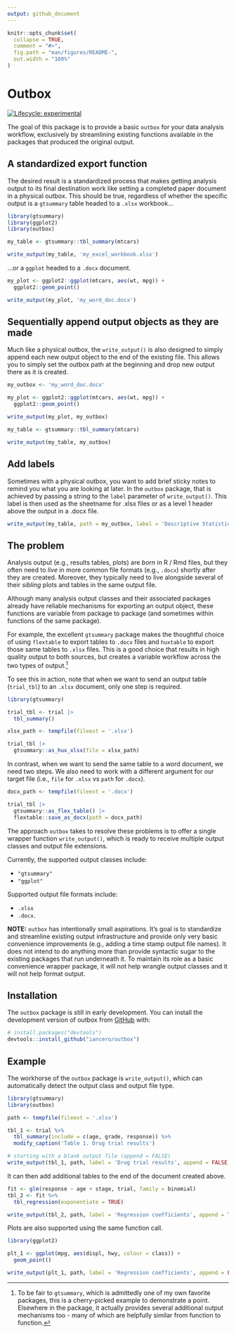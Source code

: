 ```yaml
---
output: github_document
---
```


<!-- README.md is generated from README.Rmd. Please edit that file -->

```r
knitr::opts_chunk$set(
  collapse = TRUE,
  comment = "#>",
  fig.path = "man/figures/README-",
  out.width = "100%"
)
```

# Outbox

<!-- badges: start -->
[![Lifecycle: experimental](https://img.shields.io/badge/lifecycle-experimental-orange.svg)](https://lifecycle.r-lib.org/articles/stages.html#experimental)
<!-- badges: end -->

The goal of this package is to provide a basic `outbox` for your data analysis workflow, exclusively by streamlining existing functions available in the packages that produced the original output.

## A standardized export function

The desired result is a standardized process that makes getting analysis output to its final destination work like setting a completed paper document in a physical outbox. This should be true, regardless of whether the specific output is a `gtsummary` table headed to a `.xlsx` workbook... 

```r
library(gtsummary)
library(ggplot2)
library(outbox)

my_table <- gtsummary::tbl_summary(mtcars)

write_output(my_table, 'my_excel_workbook.xlsx')
```

...or a `ggplot` headed to a `.docx` document. 

```r
my_plot <- ggplot2::ggplot(mtcars, aes(wt, mpg)) +
  ggplot2::geom_point()

write_output(my_plot, 'my_word_doc.docx')
```

## Sequentially append output objects as they are made 

Much like a physical outbox, the `write_output()` is also designed to simply append each new output object to the end of the existing file. This allows you to simply set the outbox path at the beginning and drop new output there as it is created.

```r
my_outbox <- 'my_word_doc.docx'

my_plot <- ggplot2::ggplot(mtcars, aes(wt, mpg)) +
  ggplot2::geom_point()

write_output(my_plot, my_outbox)
```

```r
my_table <- gtsummary::tbl_summary(mtcars)

write_output(my_table, my_outbox)
```

## Add labels

Sometimes with a physical outbox, you want to add brief sticky notes to remind you what you are looking at later. In the `outbox` package, that is achieved by passing a string to the `label` parameter of `write_output()`. This label is then used as the sheetname for .xlsx files or as a level 1 header above the output in a .docx file.

```r
write_output(my_table, path = my_outbox, label = 'Descriptive Statistics')
```




## The problem

Analysis output (e.g., results tables, plots) are *born* in R / Rmd files, but they often need to *live* in more common file formats (e.g., `.docx`) shortly after they are created. Moreover, they typically need to live alongside several of their *sibling* plots and tables in the same output file.

Although many analysis output classes and their associated packages already have reliable mechanisms for exporting an output object, these functions are variable from package to package (and sometimes within functions of the same package).

For example, the excellent `gtsummary` package makes the thoughtful choice of using `flextable` to export tables to `.docx` files and `huxtable` to export those same tables to `.xlsx` files. This is a good choice that results in high quality output to both sources, but creates a variable workflow across the two types of output.^[To be fair to `gtsummary`, which is admittedly one of my own favorite packages, this is a cherry-picked example to demonstrate a point. Elsewhere in the package, it actually provides several additional output mechanisms too - many of which are helpfully similar from function to function.] 

To see this in action, note that when we want to send an output table (`trial_tbl`) to an `.xlsx` document, only one step is required.

```r
library(gtsummary)

trial_tbl <- trial |> 
  tbl_summary()

xlsx_path <- tempfile(fileext = '.xlsx')

trial_tbl |>
  gtsummary::as_hux_xlsx(file = xlsx_path)
```

In contrast, when we want to send the same table to a word document, we need two steps. We also need to work with a different argument for our target file (i.e., `file` for `.xlsx` vs `path` for `.docx`).

```r
docx_path <- tempfile(fileext = '.docx')

trial_tbl |>
  gtsummary::as_flex_table() |>
  flextable::save_as_docx(path = docx_path)
```

The approach `outbox` takes to resolve these problems is to offer a single wrapper function `write_output()`, which is ready to receive multiple output classes and output file extensions.

Currently, the supported output classes include: 

- `"gtsummary"`
- `"ggplot"` 

Supported output file formats include:

- `.xlsx`
- `.docx`.

**NOTE:** `outbox` has intentionally small aspirations. It's goal is to standardize and streamline existing output infrastructure and provide only very basic convenience improvements (e.g., adding a time stamp output file names). It does not intend to do anything more than provide syntactic sugar to the existing packages that run underneath it. To maintain its role as a basic convenience wrapper package, it will not help wrangle output classes and it will not help format output. 

## Installation

The `outbox` package is still in early development. You can install the development version of outbox from [GitHub](https://github.com/) with:

``` r
# install.packages("devtools")
devtools::install_github("iancero/outbox")
```

## Example

The workhorse of the `outbox` package is `write_output()`, which can automatically detect the output class and output file type. 

```r
library(gtsummary)
library(outbox)

path <- tempfile(fileext = '.xlsx')

tbl_1 <- trial %>%
  tbl_summary(include = c(age, grade, response)) %>%
  modify_caption('Table 1. Drug trial results')

# starting with a blank output file (append = FALSE)
write_output(tbl_1, path, label = 'Drug trial results', append = FALSE)
```

It can then add additional tables to the end of the document created above.

```r
fit <- glm(response ~ age + stage, trial, family = binomial)
tbl_2 <- fit %>% 
  tbl_regression(exponentiate = TRUE)

write_output(tbl_2, path, label = 'Regression coefficients', append = TRUE)
```

Plots are also supported using the same function call.

```r
library(ggplot2)

plt_1 <- ggplot(mpg, aes(displ, hwy, colour = class)) + 
  geom_point()

write_output(plt_1, path, label = 'Regression coefficients', append = FALSE)
```



